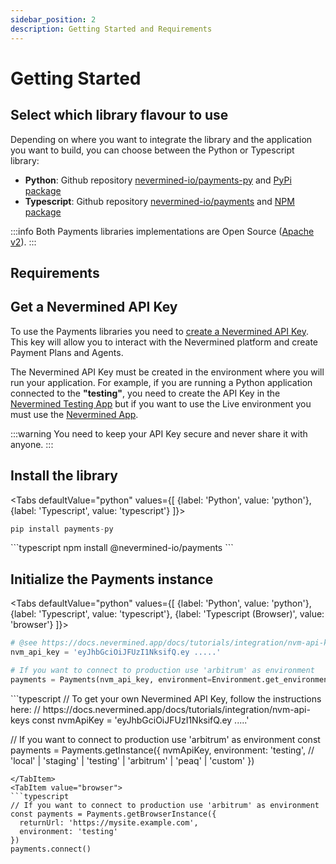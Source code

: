 ```yaml
---
sidebar_position: 2
description: Getting Started and Requirements
---
```



# Getting Started

## Select which library flavour to use

Depending on where you want to integrate the library and the application you want to build, you can choose between the Python or Typescript library:

- **Python**: Github repository [nevermined-io/payments-py](https://github.com/nevermined-io/payments-py) and [PyPi package](https://pypi.org/project/payments-py/)
- **Typescript**: Github repository [nevermined-io/payments](https://github.com/nevermined-io/payments) and [NPM package](https://www.npmjs.com/package/@nevermined-io/payments)

:::info
Both Payments libraries implementations are Open Source ([Apache v2](https://www.apache.org/licenses/LICENSE-2.0)).
:::

## Requirements

## Get a Nevermined API Key

To use the Payments libraries you need to [create a Nevermined API Key](../tutorials/integration/nvm-api-keys). This key will allow you to interact with the Nevermined platform and create Payment Plans and Agents.

The Nevermined API Key must be created in the environment where you will run your application. For example, if you are running a Python application connected to the **"testing"**, you need to create the API Key in the [Nevermined Testing App](https://testing.nevermined.app/) but if you want to use the Live environment you must use the [Nevermined App](https://nevermined.app/).

:::warning
You need to keep your API Key secure and never share it with anyone.
:::

## Install the library

<Tabs
  defaultValue="python"
  values={[
    {label: 'Python', value: 'python'},
    {label: 'Typescript', value: 'typescript'}
  ]}>
  <TabItem value="python">
  ```python
  pip install payments-py
  ```
  </TabItem>
  <TabItem value="typescript">
  ```typescript
  npm install @nevermined-io/payments
  ```
  </TabItem>  
</Tabs>

## Initialize the Payments instance

<Tabs
  defaultValue="python"
  values={[
    {label: 'Python', value: 'python'},
    {label: 'Typescript', value: 'typescript'},
    {label: 'Typescript (Browser)', value: 'browser'}
  ]}>
  <TabItem value="python">
  ```python
  # @see https://docs.nevermined.app/docs/tutorials/integration/nvm-api-keys
  nvm_api_key = 'eyJhbGciOiJFUzI1NksifQ.ey .....'

  # If you want to connect to production use 'arbitrum' as environment
  payments = Payments(nvm_api_key, environment=Environment.get_environment('testing'))  # 'local' | 'staging' | 'testing' | 'arbitrum' | 'peaq' | 'custom'
  ```
  </TabItem>
  <TabItem value="typescript">
  ```typescript
  // To get your own Nevermined API Key, follow the instructions here:
  // https://docs.nevermined.app/docs/tutorials/integration/nvm-api-keys  
  const nvmApiKey = 'eyJhbGciOiJFUzI1NksifQ.ey .....'

  // If you want to connect to production use 'arbitrum' as environment
  const payments = Payments.getInstance({
    nvmApiKey,
    environment: 'testing', // 'local' | 'staging' | 'testing' | 'arbitrum' | 'peaq' | 'custom'
  })
  ```
  </TabItem>
  <TabItem value="browser">
  ```typescript
  // If you want to connect to production use 'arbitrum' as environment
  const payments = Payments.getBrowserInstance({
    returnUrl: 'https://mysite.example.com',
    environment: 'testing'
  })
  payments.connect()
  ```
  </TabItem>
</Tabs>